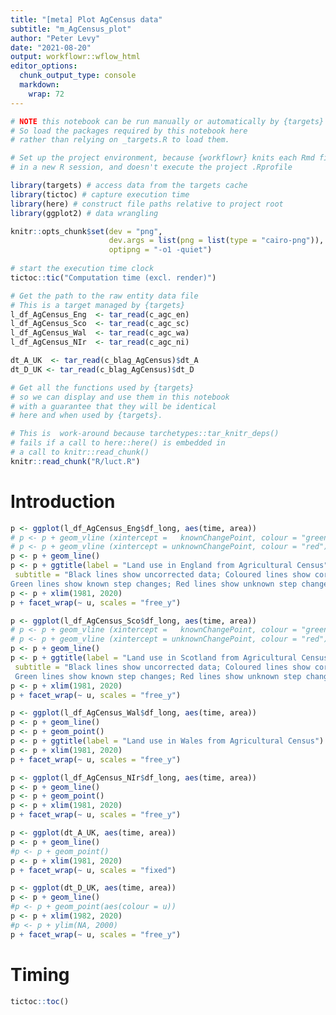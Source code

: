 ```yaml
---
title: "[meta] Plot AgCensus data"
subtitle: "m_AgCensus_plot"
author: "Peter Levy"
date: "2021-08-20"
output: workflowr::wflow_html
editor_options:
  chunk_output_type: console
  markdown: 
    wrap: 72
---
```


```r
# NOTE this notebook can be run manually or automatically by {targets}
# So load the packages required by this notebook here
# rather than relying on _targets.R to load them.

# Set up the project environment, because {workflowr} knits each Rmd file 
# in a new R session, and doesn't execute the project .Rprofile

library(targets) # access data from the targets cache
library(tictoc) # capture execution time
library(here) # construct file paths relative to project root
library(ggplot2) # data wrangling

knitr::opts_chunk$set(dev = "png",
                      dev.args = list(png = list(type = "cairo-png")),
                      optipng = "-o1 -quiet")
                      
# start the execution time clock
tictoc::tic("Computation time (excl. render)")

# Get the path to the raw entity data file
# This is a target managed by {targets}
l_df_AgCensus_Eng  <- tar_read(c_agc_en)
l_df_AgCensus_Sco  <- tar_read(c_agc_sc)
l_df_AgCensus_Wal  <- tar_read(c_agc_wa)
l_df_AgCensus_NIr  <- tar_read(c_agc_ni)

dt_A_UK  <- tar_read(c_blag_AgCensus)$dt_A
dt_D_UK <- tar_read(c_blag_AgCensus)$dt_D
```

```r
# Get all the functions used by {targets} 
# so we can display and use them in this notebook
# with a guarantee that they will be identical
# here and when used by {targets}.

# This is  work-around because tarchetypes::tar_knitr_deps()
# fails if a call to here::here() is embedded in 
# a call to knitr::read_chunk()
knitr::read_chunk("R/luct.R")
```

# Introduction

<!--- { ACplotEngland -->
```r
p <- ggplot(l_df_AgCensus_Eng$df_long, aes(time, area))
# p <- p + geom_vline (xintercept =   knownChangePoint, colour = "green")
# p <- p + geom_vline (xintercept = unknownChangePoint, colour = "red")
p <- p + geom_line()
p <- p + ggtitle(label = "Land use in England from Agricultural Census",
 subtitle = "Black lines show uncorrected data; Coloured lines show corrected data
Green lines show known step changes; Red lines show unknown step changes")
p <- p + xlim(1981, 2020)
p + facet_wrap(~ u, scales = "free_y")
```

<!--- } -->


<!--- { ACplotScotland -->
```r
p <- ggplot(l_df_AgCensus_Sco$df_long, aes(time, area))
# p <- p + geom_vline (xintercept =   knownChangePoint, colour = "green")
# p <- p + geom_vline (xintercept = unknownChangePoint, colour = "red")
p <- p + geom_line()
p <- p + ggtitle(label = "Land use in Scotland from Agricultural Census",
 subtitle = "Black lines show uncorrected data; Coloured lines show corrected data
 Green lines show known step changes; Red lines show unknown step changes")
p <- p + xlim(1981, 2020)
p + facet_wrap(~ u, scales = "free_y")
```

<!--- } -->


<!--- { ACplotWales -->
```r
p <- ggplot(l_df_AgCensus_Wal$df_long, aes(time, area))
p <- p + geom_line()
p <- p + geom_point()
p <- p + ggtitle(label = "Land use in Wales from Agricultural Census")
p <- p + xlim(1981, 2020)
p + facet_wrap(~ u, scales = "free_y")
```

<!--- } -->


<!--- { plotNIreland -->
```r
p <- ggplot(l_df_AgCensus_NIr$df_long, aes(time, area))
p <- p + geom_line()
p <- p + geom_point()
p <- p + xlim(1981, 2020)
p + facet_wrap(~ u, scales = "free_y")
```

<!--- } -->


<!--- { plotDUK -->
```r
p <- ggplot(dt_A_UK, aes(time, area))
p <- p + geom_line()
#p <- p + geom_point()
p <- p + xlim(1981, 2020)
p + facet_wrap(~ u, scales = "fixed")
```

```r
p <- ggplot(dt_D_UK, aes(time, area))
p <- p + geom_line()
#p <- p + geom_point(aes(colour = u))
p <- p + xlim(1982, 2020)
#p <- p + ylim(NA, 2000)
p + facet_wrap(~ u, scales = "free_y")
```

<!--- } -->

# Timing {.unnumbered}

```r
tictoc::toc()
```
